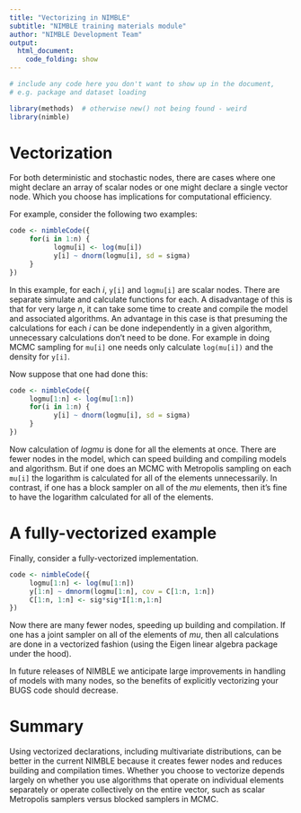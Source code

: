 ```yaml
---
title: "Vectorizing in NIMBLE"
subtitle: "NIMBLE training materials module"
author: "NIMBLE Development Team"
output:
  html_document:
    code_folding: show
---
```



```r
# include any code here you don't want to show up in the document,
# e.g. package and dataset loading

library(methods)  # otherwise new() not being found - weird
library(nimble)
```

# Vectorization

For both deterministic and stochastic nodes, there are cases where one might declare an array of scalar nodes or one might declare a single vector node. Which you choose has implications for computational efficiency.


For example, consider the following two examples:
```r
code <- nimbleCode({
     for(i in 1:n) {
           logmu[i] <- log(mu[i])
           y[i] ~ dnorm(logmu[i], sd = sigma)
     }
})
```

In this example, for each $i$, `y[i]` and `logmu[i]` are scalar nodes. There are separate simulate and calculate functions for each. A disadvantage of this is that for very large $n$, it can take some time to create and compile the model and associated algorithms. An advantage in this case is that presuming the calculations for each $i$ can be done independently in a given algorithm, unnecessary calculations don't need to be done. For example in doing MCMC sampling for `mu[i]` one needs only calculate `log(mu[i])` and the density for `y[i]`.  

Now suppose that one had done this:
```r
code <- nimbleCode({
     logmu[1:n] <- log(mu[1:n])
     for(i in 1:n) {
           y[i] ~ dnorm(logmu[i], sd = sigma)
     }
})
```

Now calculation of *logmu* is done for all the elements at once. There are fewer nodes in the model, which can speed building and compiling models and algorithsm. But if one does an MCMC with Metropolis sampling on each `mu[i]` the logarithm is calculated for all of the elements unnecessarily. In contrast, if one has a block sampler on all of the *mu* elements, then it's fine to have the logarithm calculated for all of the elements. 

# A fully-vectorized example

Finally, consider a fully-vectorized implementation. 

```r
code <- nimbleCode({
     logmu[1:n] <- log(mu[1:n])
     y[1:n] ~ dmnorm(logmu[1:n], cov = C[1:n, 1:n])
     C[1:n, 1:n] <- sig*sig*I[1:n,1:n]
})
```

Now there are many fewer nodes, speeding up building and compilation. If one has a joint sampler on all of the elements of *mu*, then all calculations are done in a vectorized fashion (using the Eigen linear algebra package under the hood).

In future releases of NIMBLE we anticipate large improvements in handling of models with many nodes, so the benefits of explicitly vectorizing your BUGS code should decrease.

# Summary

Using vectorized declarations, including multivariate distributions, can be better in the current NIMBLE because it creates fewer nodes and reduces building and compilation times.  Whether you choose to vectorize depends largely on whether you use algorithms that operate on individual elements separately or operate collectively on the entire vector, such as scalar Metropolis samplers versus blocked samplers in MCMC. 

